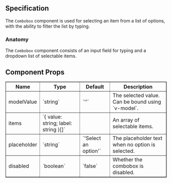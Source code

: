 
<Meta title="Components/Combobox" component={Combobox} />

## Specification

The `Combobox` component is used for selecting an item from a list of options, with the ability to filter the list by typing.

### Anatomy

The `Combobox` component consists of an input field for typing and a dropdown list of selectable items.

## Component Props

<table
  border="1"
  style={{
    borderCollapse: 'collapse',
    border: '1px solid gray',
    width: '100%',
    padding: '8px',
  }}
  >
  <thead>
    <tr>
      <th style={{ padding: '8px' }}>Name</th>
      <th style={{ padding: '8px' }}>Type</th>
      <th style={{ padding: '8px' }}>Default</th>
      <th style={{ padding: '8px' }}>Description</th>
    </tr>
  </thead>
  <tbody>
    <tr>
      <td style={{ padding: '8px' }}>modelValue</td>
      <td style={{ padding: '8px' }}>`string`</td>
      <td style={{ padding: '8px' }}>`''`</td>
      <td style={{ padding: '8px' }}>The selected value. Can be bound using `v-model`.</td>
    </tr>
    <tr>
      <td style={{ padding: '8px' }}>items</td>
      <td style={{ padding: '8px' }}>`{ value: string; label: string }[]`</td>
      <td style={{ padding: '8px' }}></td>
      <td style={{ padding: '8px' }}>An array of selectable items.</td>
    </tr>
    <tr>
      <td style={{ padding: '8px' }}>placeholder</td>
      <td style={{ padding: '8px' }}>`string`</td>
      <td style={{ padding: '8px' }}>`'Select an option'`</td>
      <td style={{ padding: '8px' }}>The placeholder text when no option is selected.</td>
    </tr>
    <tr>
      <td style={{ padding: '8px' }}>disabled</td>
      <td style={{ padding: '8px' }}>`boolean`</td>
      <td style={{ padding: '8px' }}>`false`</td>
      <td style={{ padding: '8px' }}>Whether the combobox is disabled.</td>
    </tr>
    </tbody>
</table>
